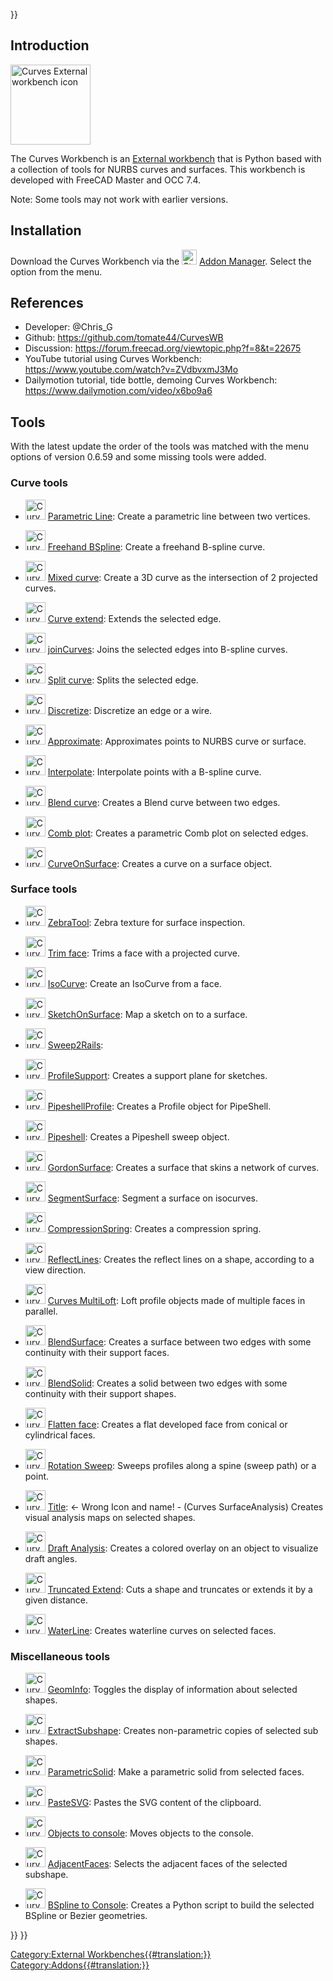 <languages/>
{{UnfinishedDocu{{#translation:}}}}

<translate>

==Introduction== <!--T:2-->

</translate>
[[Image:Curves_workbench_icon.svg|thumb|128px|<translate><!--T:13--> Curves External workbench icon</translate>]]
{{TOCright}}
<translate>

<!--T:3-->
The Curves Workbench is an [[External_workbenches|External workbench]] that is Python based with a collection of tools for NURBS curves and surfaces. This workbench is developed with FreeCAD Master and OCC 7.4.

<!--T:14-->
Note: Some tools may not work with earlier versions.

==Installation== <!--T:4-->

<!--T:5-->
Download the Curves Workbench via the [[Image:Std_AddonMgr.svg|24px|link=Std_AddonMgr]] [[Std_AddonMgr|Addon Manager]]. Select the {{MenuCommand|Tools → Addon Manager}} option from the menu.

==References== <!--T:6-->

<!--T:7-->
* Developer: @Chris_G
* Github: https://github.com/tomate44/CurvesWB
* Discussion: https://forum.freecad.org/viewtopic.php?f=8&t=22675
* YouTube tutorial using Curves Workbench: https://www.youtube.com/watch?v=ZVdbvxmJ3Mo
* Dailymotion tutorial, tide bottle, demoing Curves Workbench: https://www.dailymotion.com/video/x6bo9a6

==Tools== <!--T:8-->

<!--T:15-->
With the latest update the order of the tools was matched with the menu options of version 0.6.59 and some missing tools were added.

===Curve tools=== <!--T:16-->

<!--T:17-->
* [[Image:Curves_Line.svg|32px]] [[Curves_Line|Parametric Line]]: Create a parametric line between two vertices.

<!--T:18-->
* [[Image:Curves_EditableSpline.svg|32px]] [[Curves_EditableSpline|Freehand BSpline]]: Create a freehand B-spline curve.

<!--T:19-->
* [[Image:Curves_MixedCurve.svg|32px]] [[Curves_MixedCurve|Mixed curve]]: Create a 3D curve as the intersection of 2 projected curves.

<!--T:20-->
* [[Image:Curves_ExtendCurve.svg|32px]] [[Curves_ExtendCurve|Curve extend]]: Extends the selected edge.

<!--T:21-->
* [[Image:Curves_JoinCurve.svg|32px]] [[Curves_JoinCurve|joinCurves]]: Joins the selected edges into B-spline curves.

<!--T:22-->
* [[Image:Curves_SplitCurve.svg|32px]] [[Curves_SplitCurve|Split curve]]: Splits the selected edge.

<!--T:23-->
* [[Image:Curves_Discretize.svg|32px]] [[Curves_Discretize|Discretize]]: Discretize an edge or a wire.

<!--T:24-->
* [[Image:Curves_Approximate.svg|32px]] [[Curves_Approximate|Approximate]]: Approximates points to NURBS curve or surface.

<!--T:25-->
* [[Image:Curves_Interpolate.svg|32px]] [[Curves_Interpolate|Interpolate]]: Interpolate points with a B-spline curve.

<!--T:26-->
* [[Image:Curves_ParametricBlendCurve.svg|32px]] [[Curves_ParametricBlendCurve|Blend curve]]: Creates a Blend curve between two edges.

<!--T:27-->
* [[Image:Curves_ParametricComb.svg|32px]] [[Curves_ParametricComb|Comb plot]]: Creates a parametric Comb plot on selected edges.

<!--T:28-->
* [[Image:Curves_CurveOnSurface.svg|32px]] [[Curves_CurveOnSurface|CurveOnSurface]]: Creates a curve on a surface object.

===Surface tools=== <!--T:29-->

<!--T:30-->
* [[Image:Curves_ZebraTool.svg|32px]] [[Curves_ZebraTool|ZebraTool]]: Zebra texture for surface inspection.

<!--T:31-->
* [[Image:Curves_TrimFace.svg|32px]] [[Curves_TrimFace|Trim face]]: Trims a face with a projected curve.

<!--T:32-->
* [[Image:Curves_IsoCurve.svg|32px]] [[Curves_IsoCurve|IsoCurve]]: Create an IsoCurve from a face.

<!--T:33-->
* [[Image:Curves_SketchOnSurface.svg|32px]] [[Curves_SketchOnSurface|SketchOnSurface]]: Map a sketch on to a surface.

<!--T:34-->
* [[Image:Curves_Sweep2Rails.svg|32px]] [[Curves_Sweep2Rails|Sweep2Rails]]:

<!--T:35-->
* [[Image:Curves_ProfileSupport.svg|32px]] [[Curves_ProfileSupport|ProfileSupport]]: Creates a support plane for sketches.

<!--T:36-->
* [[Image:Curves_PipeshellProfile.svg|32px]] [[Curves_PipeshellProfile|PipeshellProfile]]: Creates a Profile object for PipeShell.

<!--T:37-->
* [[Image:Curves_Pipeshell.svg|32px]] [[Curves_Pipeshell|Pipeshell]]: Creates a Pipeshell sweep object.

<!--T:38-->
* [[Image:Curves_GordonSurface.svg|32px]] [[Curves_GordonSurface|GordonSurface]]: Creates a surface that skins a network of curves.

<!--T:39-->
* [[Image:Curves_SegmentSurface.svg|32px]] [[Curves_SegmentSurface|SegmentSurface]]: Segment a surface on isocurves.

<!--T:40-->
* [[Image:Curves_CompressionSpring.svg|32px]] [[Curves_CompressionSpring|CompressionSpring]]: Creates a compression spring.

<!--T:41-->
* [[Image:Curves_ReflectLines.svg|32px]] [[Curves_ReflectLines|ReflectLines]]: Creates the reflect lines on a shape, according to a view direction.

<!--T:42-->
* [[Image:Curves_MultiLoft.svg|32px]] [[Curves_MultiLoft|Curves MultiLoft]]: Loft profile objects made of multiple faces in parallel.

<!--T:43-->
* [[Image:Curves_BlendSurf2.svg|32px]] [[Curves_BlendSurf2|BlendSurface]]: Creates a surface between two edges with some continuity with their support faces.
 
* [[Image:Curves_BlendSolid.svg|32px]] [[Curves_BlendSolid|BlendSolid]]: Creates a solid between two edges with some continuity with their support shapes.

<!--T:44-->
* [[Image:Curves_FlattenFace.svg|32px]] [[Curves_FlattenFace|Flatten face]]: Creates a flat developed face from conical or cylindrical faces.

<!--T:45-->
* [[Image:Curves_RotationSweep.svg|32px]] [[Curves_RotationSweep|Rotation Sweep]]: Sweeps profiles along a spine (sweep path) or a point.

<!--T:46-->
* [[Image:Curves_ZebraTool.svg|32px]] [[Curves_SurfaceAnalysis|Title]]: <- Wrong Icon and name! - (Curves SurfaceAnalysis) Creates visual analysis maps on selected shapes.

<!--T:47-->
* [[Image:Curves_DraftAnalysis.svg|32px]] [[Curves_DraftAnalysis|Draft Analysis]]: Creates a colored overlay on an object to visualize draft angles.

<!--T:48-->
* [[Image:Curves_TruncateExtend.svg|32px]] [[Curves_TruncateExtend|Truncated Extend]]: Cuts a shape and truncates or extends it by a given distance.

<!--T:49-->
* [[Image:Curves_WaterlineCurves.svg|32px]] [[Curves_WaterlineCurves|WaterLine]]: Creates waterline curves on selected faces.

===Miscellaneous tools=== <!--T:50-->

<!--T:51-->
* [[Image:Curves_GeomInfo.svg|32px]] [[Curves_GeomInfo|GeomInfo]]: Toggles the display of information about selected shapes.

<!--T:52-->
* [[Image:Curves_ExtractSubshape.svg|32px]] [[Curves_ExtractSubshape|ExtractSubshape]]: Creates non-parametric copies of selected sub shapes.

<!--T:53-->
* [[Image:Curves_ParametricSolid.svg|32px]] [[Curves_ParametricSolid|ParametricSolid]]: Make a parametric solid from selected faces.

<!--T:54-->
* [[Image:Curves_PasteSVG.svg|32px]] [[Curves_PasteSVG|PasteSVG]]: Pastes the SVG content of the clipboard.

<!--T:55-->
* [[Image:Curves_ToConsole.svg|32px]] [[Curves_ToConsole|Objects to console]]: Moves objects to the console.

<!--T:56-->
* [[Image:Curves_AdjacentFaces.svg|32px]] [[Curves_AdjacentFaces|AdjacentFaces]]: Selects the adjacent faces of the selected subshape.

<!--T:57-->
* [[Image:Curves_BSplineToConsole.svg|32px]] [[Curves_BSplineToConsole|BSpline to Console]]: Creates a Python script to build the selected BSpline or Bezier geometries.


</translate>
{{Curves Tools navi{{#translation:}}}}
{{Userdocnavi{{#translation:}}}}
[[Category:External Workbenches{{#translation:}}]]
[[Category:Addons{{#translation:}}]]